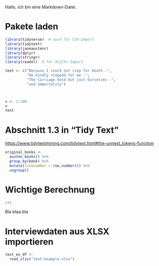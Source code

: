

Hallo, ich bin eine Markdown-Datei.


# Pakete laden

```r
library(tidyverse)  # auch für CSV-Import
library(tidytext)
library(janeaustenr)
library(dplyr)
library(stringr)
library(readxl)  # für XLS(X)-Import
```



```r
text <- c("Because I could not stop for Death -",
          "He kindly stopped for me -",
          "The Carriage held but just Ourselves -",
          "and Immortality")



v <- 1:100
v
text

```



# Abschnitt 1.3 in "Tidy Text"


<https://www.tidytextmining.com/tidytext.html#the-unnest_tokens-function>


```r

original_books <-
  austen_books() %>% 
  group_by(book) %>%
  mutate(linenumber = row_number()) %>% 
  ungroup()
```



# Wichtige Berechnung


```r
1+1
```


Bla blaa bla



# Interviewdaten aus XLSX importieren


```r
text_ex_df <-
  read_xlsx("text-example.xlsx")
```





